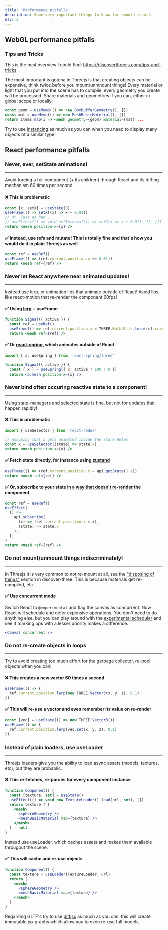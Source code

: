 ```yaml
---
title: 'Performance pitfalls'
description: Some very important things to know for smooth results
nav: 3
---
```


## WebGL performance pitfalls

### Tips and Tricks <a id="tips-and-tricks"></a>

This is the best overview I could find: https://discoverthreejs.com/tips-and-tricks

The most important is gotcha in Threejs is that creating objects can be expensive, think twice before you mount/unmnount things! Every material or light that you put into the scene has to compile, every geometry you create will be processed. Share materials and geometries if you can, either in global scope or locally:

```jsx
const geom = useMemo(() => new BoxBufferGeometry(), [])
const mat = useMemo(() => new MeshBasicMaterial(), [])
return items.map(i => <mesh geometry={geom} material={mat} ...
```

Try to use [instancing](https://codesandbox.io/s/r3f-instanced-colors-8fo01) as much as you can when you need to display many objects of a similar type!

## React performance pitfalls

### Never, ever, setState animations! <a id="never-ever-set-state"></a>

---

Avoid forcing a full component (+ its children) through React and its diffing mechanism 60 times per second.

#### ❌ This is problematic

```jsx
const [x, setX] = useState(0)
useFrame(() => setX((x) => x + 0.01))
// Or, just as bad ...
// useEffect(() => void setInterval(() => setX(x => x + 0.01), 1), [])
return <mesh position-x={x} />
```

#### ✅ Instead, use refs and mutate! This is totally fine and that's how you would do it in plain Threejs as well

```jsx
const ref = useRef()
useFrame(() => (ref.current.position.x += 0.01))
return <mesh ref={ref} />
```

### Never let React anywhere near animated updates! <a id="never-let-react-animate"></a>

---

Instead use lerp, or animation libs that animate outside of React! Avoid libs like react-motion that re-render the component 60fps!

#### ✅ Using [lerp](https://github.com/mattdesl/lerp) + useFrame

```jsx
function Signal({ active }) {
  const ref = useRef()
  useFrame(() => ref.current.position.x = THREE.MathUtils.lerp(ref.current.position.x, active ? 100 : 0, 0.1))
  return <mesh ref={ref} />
```

#### ✅ Or [react-spring](https://github.com/react-spring/react-spring), which animates outside of React

```jsx
import { a, useSpring } from 'react-spring/three'

function Signal({ active }) {
  const { x } = useSpring({ x: active ? 100 : 0 })
  return <a.mesh position-x={x} />
```

### Never bind often occuring reactive state to a component! <a id="never-bind-reactive-component"></a>

---

Using state-managers and selected state is fine, but not for updates that happen rapidly!

#### ❌ This is problematic

```jsx
import { useSelector } from 'react-redux'

// Assuming that x gets animated inside the store 60fps
const x = useSelector((state) => state.x)
return <mesh position-x={x} />
```

#### ✅ Fetch state directly, for instance using [zustand](https://github.com/react-spring/zustand)

```jsx
useFrame(() => (ref.current.position.x = api.getState().x))
return <mesh ref={ref} />
```

#### ✅ Or, subscribe to your state [in a way that doesn't re-render](https://github.com/react-spring/zustand#transient-updates-for-often-occuring-state-changes) the component

```jsx
const ref = useRef()
useEffect(
  () =>
    api.subscribe(
      (x) => (ref.current.position.x = x),
      (state) => state.x
    ),
  []
)
return <mesh ref={ref} />
```

### Do not mount/unmount things indiscriminately! <a id="do-not-mount-unmount-indiscriminately"></a>

---

In Threejs it is very common to not re-mount at all, see the ["disposing of things"](https://discoverthreejs.com/tips-and-tricks/) section in discover-three. This is because materials get re-compiled, etc.

#### ✅ Use concurrent mode

Switch React to `@experimental` and flag the canvas as concurrent. Now React will schedule and defer expensive operations. You don't need to do anything else, but you can play around with the [experimental scheduler](https://github.com/drcmda/scheduler-test) and see if marking ops with a lesser priority makes a difference.

```jsx
<Canvas concurrent />
```

### Do not re-create objects in loops

---

Try to avoid creating too much effort for the garbage collector, re-pool objects when you can!

#### ❌ This creates a new vector 60 times a second

```jsx
useFrame(() => {
  ref.current.position.lerp(new THREE.Vector3(x, y, z), 0.1)
})
```

#### ✅ This will re-use a vector and even remember its value on re-render

```jsx
const [vec] = useState(() => new THREE.Vector3())
useFrame(() => {
  ref.current.position.lerp(vec.set(x, y, z), 0.1)
})
```

### Instead of plain loaders, use useLoader

---

Threejs loaders give you the ability to load async assets (models, textures, etc), but they are probablic.

#### ❌ This re-fetches, re-parses for every component instance

```jsx
function Component() {
  const [texture, set] = useState()
  useEffect(() => void new TextureLoader().load(url, set), [])
  return texture ? (
    <mesh>
      <sphereGeometry />
      <meshBasicMaterial map={texture} />
    </mesh>
  ) : null
}
```

Instead use useLoader, which caches assets and makes them available througout the scene.

#### ✅ This will cache and re-use objects

```jsx
function Component() {
  const texture = useLoader(TextureLoader, url)
  return (
    <mesh>
      <sphereGeometry />
      <meshBasicMaterial map={texture} />
    </mesh>
  )
}
```

Regarding GLTF's try to use [gltfjsx](https://github.com/pmndrs/gltfjsx) as much as you can, this will create immutable jsx graphs which allow you to even re-use full models.
